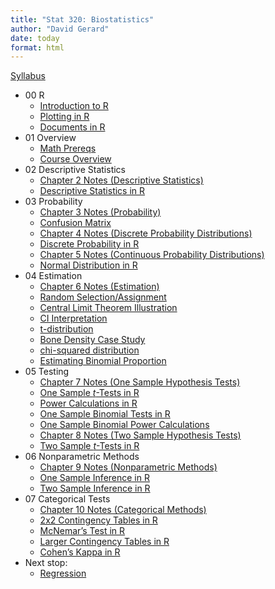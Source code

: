 ```yaml
---
title: "Stat 320: Biostatistics"
author: "David Gerard"
date: today
format: html
---
```


[Syllabus](syllabus.qmd)

- 00 R
  - [Introduction to R](./01_r/01_r_intro.qmd)
  - [Plotting in R](./01_r/01_ggplot.qmd)
  - [Documents in R](./01_r/01_quarto.qmd)
- 01 Overview
  - [Math Prereqs](./00_course_outline/00_math_prereqs.qmd)
  - [Course Overview](./00_course_outline/00_overview.qmd)
- 02 Descriptive Statistics
  - [Chapter 2 Notes (Descriptive Statistics)](./notes/chapter2_notes.pdf)
  - [Descriptive Statistics in R](./02_descriptive/02_descriptive.qmd)
- 03 Probability
  - [Chapter 3 Notes (Probability)](./notes/chapter3_notes.pdf)
  - [Confusion Matrix](./03_prob/03_confusion.qmd)
  - [Chapter 4 Notes (Discrete Probability Distributions)](./notes/chapter4_notes.pdf)
  - [Discrete Probability in R](./03_prob/03_prob_discrete.qmd)
  - [Chapter 5 Notes (Continuous Probability Distributions)](./notes/chapter5_notes.pdf)
  - [Normal Distribution in R](./03_prob/03_prob_cont.qmd)
- 04 Estimation
  - [Chapter 6 Notes (Estimation)](./notes/chapter6_notes.pdf)
  - [Random Selection/Assignment](./04_est/04_sample.qmd)
  - [Central Limit Theorem Illustration](./04_est/04_clt.qmd)
  - [CI Interpretation](./04_est/04_figs/ci_graphic.png)
  - [t-distribution](./04_est/04_t.qmd)
  - [Bone Density Case Study](./04_est/04_boneden.qmd)
  - [chi-squared distribution](./04_est/04_chi2.qmd)
  - [Estimating Binomial Proportion](./04_est/04_binom.qmd)
- 05 Testing
  - [Chapter 7 Notes (One Sample Hypothesis Tests)](./notes/chapter7_notes.pdf)
  - [One Sample $t$-Tests in R](./05_tests/05_ttest.qmd)
  - [Power Calculations in R](./05_tests/05_power.qmd)
  - [One Sample Binomial Tests in R](./05_tests/05_binom.qmd)
  - [One Sample Binomial Power Calculations](./05_tests/05_binom_power.qmd)
  - [Chapter 8 Notes (Two Sample Hypothesis Tests)](./notes/chapter8_notes.pdf)
  - [Two Sample $t$-Tests in R](./05_tests/05_two_sample_t.qmd)
- 06 Nonparametric Methods
  - [Chapter 9 Notes (Nonparametric Methods)](./notes/chapter9_notes.pdf)
  - [One Sample Inference in R](./06_nonparametric/06_wilcoxin_1.qmd)
  - [Two Sample Inference in R](./06_nonparametric/06_wilcoxin_2.qmd)
- 07 Categorical Tests
  - [Chapter 10 Notes (Categorical Methods)](./notes/chapter10_notes.pdf)
  - [2x2 Contingency Tables in R](./07_cat/07_binom.qmd)
  - [McNemar's Test in R](./07_cat/07_mcnemar.qmd)
  - [Larger Contingency Tables in R](./07_cat/07_larger.qmd)
  - [Cohen's Kappa in R](./07_cat/07_kappa.qmd)
- Next stop: 
  - [Regression](https://dcgerard.github.io/stat_415_615/)
